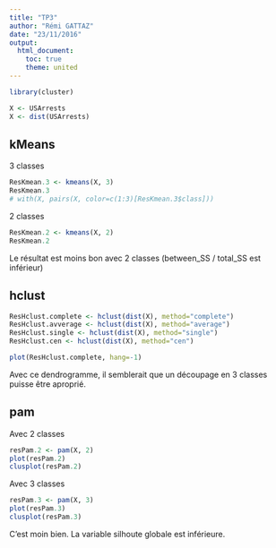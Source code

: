 ```yaml
---
title: "TP3"
author: "Rémi GATTAZ"
date: "23/11/2016"
output: 
  html_document:
    toc: true
    theme: united
---
```

<!-- Load libraries -->
```r
library(cluster)

X <- USArrests
X <- dist(USArrests)
```


## kMeans
3 classes
```r
ResKmean.3 <- kmeans(X, 3)
ResKmean.3
# with(X, pairs(X, color=c(1:3)[ResKmean.3$class]))
```

2 classes
```r
ResKmean.2 <- kmeans(X, 2)
ResKmean.2
```
Le résultat est moins bon avec 2 classes (between_SS / total_SS est inférieur)


## hclust
```r
ResHclust.complete <- hclust(dist(X), method="complete")
ResHclust.avverage <- hclust(dist(X), method="average")
ResHclust.single <- hclust(dist(X), method="single")
ResHclust.cen <- hclust(dist(X), method="cen")
```

```r
plot(ResHclust.complete, hang=-1)
```

Avec ce dendrogramme, il semblerait que un découpage en 3 classes puisse être aproprié.

## pam
Avec 2 classes
```r
resPam.2 <- pam(X, 2)
plot(resPam.2)
clusplot(resPam.2)
```

Avec 3 classes
```r
resPam.3 <- pam(X, 3)
plot(resPam.3)
clusplot(resPam.3)
```
C'est moin bien. La variable silhoute globale est inférieure.